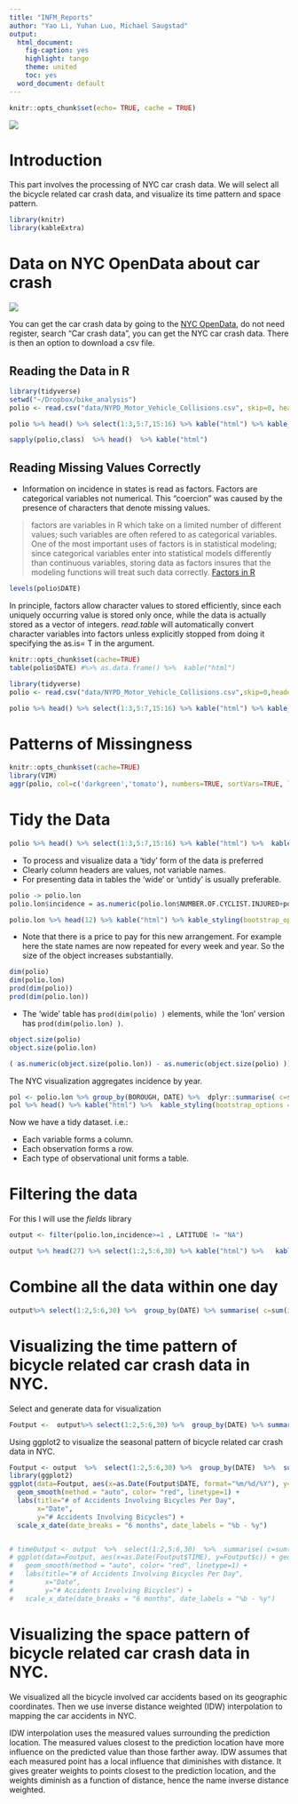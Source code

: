 ```yaml
---
title: "INFM_Reports"
author: "Yao Li, Yuhan Luo, Michael Saugstad"
output:
  html_document:
    fig-caption: yes
    highlight: tango
    theme: united
    toc: yes
  word_document: default
---
```


```r

knitr::opts_chunk$set(echo= TRUE, cache = TRUE)

```


![](http://www.martinezschill.com/images/bicycle-accidents.jpg)

# Introduction

This part involves the processing of NYC car crash data. We will select all the bicycle related car crash data, and visualize its time pattern and space pattern.

```r
library(knitr)
library(kableExtra)
```

# Data on NYC OpenData about car crash 

![](https://opendata.cityofnewyork.us/wp-content/themes/opendata-wp/assets/img/nyc-open-data-logo.svg)

You can get the car crash data by going to the  [NYC OpenData](https://opendata.cityofnewyork.us/), do not need register, search "Car crash data", you can get the NYC car crash data.  There is then an option to download a csv file.

## Reading the Data in R
```r
library(tidyverse)
setwd("~/Dropbox/bike_analysis")
polio <- read.csv("data/NYPD_Motor_Vehicle_Collisions.csv", skip=0, header=T)

polio %>% head() %>% select(1:3,5:7,15:16) %>% kable("html") %>% kable_styling(bootstrap_options = c("striped", "hover"))

sapply(polio,class)  %>% head()  %>% kable("html")
```

## Reading Missing Values Correctly

* Information on incidence in states is read as factors. Factors are categorical variables not numerical. This "coercion" was caused by the presence of characters that denote missing values.

> factors are variables in R which take on a limited number of different values; such variables are often refered to as categorical variables. One of the most important uses of factors is in statistical modeling; since categorical variables enter into statistical models differently than continuous variables, storing data as factors insures that the modeling functions will treat such data correctly. [Factors in R](https://www.stat.berkeley.edu/classes/s133/factors.html)

```r
levels(polio$DATE)   
```

In principle, factors allow character values to stored efficiently, since each uniquely occurring value is stored only once, while the data  is actually stored as a vector of integers. _read.table_ will automatically convert character variables into factors unless explicitly stopped from doing it specifying the as.is= T in the argument.

```r
knitr::opts_chunk$set(cache=TRUE)
table(polio$DATE) #%>% as.data.frame() %>%  kable("html")
```



```r
library(tidyverse)
polio <- read.csv("data/NYPD_Motor_Vehicle_Collisions.csv",skip=0,header=T,na.strings="-")

polio %>% head() %>% select(1:3,5:7,15:16) %>% kable("html") %>% kable_styling(bootstrap_options = c("striped", "hover"))
```


# Patterns of Missingness


```r
knitr::opts_chunk$set(cache=TRUE)
library(VIM)
aggr(polio, col=c('darkgreen','tomato'), numbers=TRUE, sortVars=TRUE, labels=names(polio), cex.axis=.5, gap=2, ylab=c("Histogram of missing data","Pattern"))
```

# Tidy the Data
```r
polio %>% head() %>% select(1:3,5:7,15:16) %>% kable("html") %>%  kable_styling(bootstrap_options = c("striped", "hover"))
```

* To process and visualize data a 'tidy' form of the data is preferred
* Clearly column headers are values, not variable names.
* For presenting data in  tables the 'wide' or 'untidy' is usually preferable.

```r
polio -> polio.lon
polio.lon$incidence = as.numeric(polio.lon$NUMBER.OF.CYCLIST.INJURED+polio.lon$NUMBER.OF.CYCLIST.KILLED) 

polio.lon %>% head(12) %>% kable("html") %>% kable_styling(bootstrap_options = c("striped", "hover"))

```

* Note that there is a price to pay for this new arrangement. For example here the state names are now repeated for every week and year. So the size of the object increases substantially.

```r
dim(polio)
dim(polio.lon)
prod(dim(polio))
prod(dim(polio.lon))
```

* The 'wide' table has `prod(dim(polio) )` elements, while the 'lon' version has `prod(dim(polio.lon) )`.

```r
object.size(polio)
object.size(polio.lon)

( as.numeric(object.size(polio.lon)) - as.numeric(object.size(polio) ))/as.numeric(object.size(polio))

```


The NYC visualization aggregates incidence by year.

```r
pol <- polio.lon %>% group_by(BOROUGH, DATE) %>%  dplyr::summarise( c=sum(incidence, na.rm=T))
pol %>% head() %>% kable("html") %>%  kable_styling(bootstrap_options = c("striped", "hover"))
```
Now we have a tidy dataset. i.e.:

* Each variable forms a column.
* Each observation forms a row.
* Each type of observational unit forms a table.


# Filtering the data
For this I will use the _fields_ library
```r
output <- filter(polio.lon,incidence>=1 , LATITUDE != "NA")

output %>% head(27) %>% select(1:2,5:6,30) %>% kable("html") %>%   kable_styling(bootstrap_options = c("striped", "hover"))

```


# Combine all the data within one day
```r
output%>% select(1:2,5:6,30) %>%  group_by(DATE) %>% summarise( c=sum(incidence, na.rm=T)) %>%  kable("html") %>%   kable_styling(bootstrap_options = c("striped", "hover"))
```


# Visualizing the time pattern of bicycle related car crash data in NYC.

Select and generate data for visualization
```r
Foutput <-  output%>% select(1:2,5:6,30) %>%  group_by(DATE) %>% summarise( c=sum(incidence, na.rm=T))
```


Using ggplot2 to visualize the seasonal pattern of bicycle related car crash data in NYC.

```r
Foutput <- output  %>%  select(1:2,5:6,30) %>%  group_by(DATE)  %>%  summarise( c=sum(incidence, na.rm=T))
library(ggplot2)
ggplot(data=Foutput, aes(x=as.Date(Foutput$DATE, format="%m/%d/%Y"), y=Foutput$c)) + geom_point() +
  geom_smooth(method = "auto", color= "red", linetype=1) +
  labs(title="# of Accidents Involving Bicycles Per Day",
       x="Date",
       y="# Accidents Involving Bicycles") +
  scale_x_date(date_breaks = "6 months", date_labels = "%b - %y")


# timeOutput <- output  %>%  select(1:2,5:6,30)  %>%  summarise( c=sum(incidence, na.rm=T))
# ggplot(data=Foutput, aes(x=as.Date(Foutput$TIME), y=Foutput$c)) + geom_point() +
#   geom_smooth(method = "auto", color= "red", linetype=1) +
#   labs(title="# of Accidents Involving Bicycles Per Day",
#        x="Date",
#        y="# Accidents Involving Bicycles") +
#   scale_x_date(date_breaks = "6 months", date_labels = "%b - %y")

```


# Visualizing the space pattern of bicycle related car crash data in NYC.

We visualized all the bicycle involved car accidents based on its geographic coordinates. Then we use inverse distance weighted (IDW) interpolation to mapping the car accidents in NYC.

IDW interpolation uses the measured values surrounding the prediction location. The measured values closest to the prediction location have more influence on the predicted value than those farther away. IDW assumes that each measured point has a local influence that diminishes with distance. It gives greater weights to points closest to the prediction location, and the weights diminish as a function of distance, hence the name inverse distance weighted.


<!-- ![](/home/hfshly/Desktop/INFM_750_Data_Processing/Coding_files/INFMTest_files/figure-html/ccccc.jpg) -->

